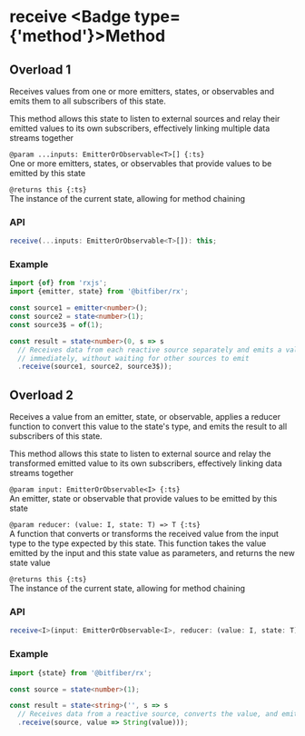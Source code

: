 
# receive <Badge type={'method'}>Method</Badge>

## Overload 1

Receives values from one or more emitters, states, or observables
and emits them to all subscribers of this state.

This method allows this state to listen to external sources and relay their
emitted values to its own subscribers, effectively linking multiple data streams together

`@param ...inputs: EmitterOrObservable<T>[] {:ts}`  
One or more emitters, states, or observables that provide values to be emitted by this state

`@returns this {:ts}`  
The instance of the current state, allowing for method chaining

### API

```ts copy
receive(...inputs: EmitterOrObservable<T>[]): this;
```

### Example

```ts copy
import {of} from 'rxjs';
import {emitter, state} from '@bitfiber/rx';

const source1 = emitter<number>();
const source2 = state<number>(1);
const source3$ = of(1);

const result = state<number>(0, s => s
  // Receives data from each reactive source separately and emits a value to its subscribers
  // immediately, without waiting for other sources to emit
  .receive(source1, source2, source3$));
```
## Overload 2

Receives a value from an emitter, state, or observable, applies a reducer function to convert
this value to the state's type, and emits the result to all subscribers of this state.

This method allows this state to listen to external source and relay the transformed
emitted value to its own subscribers, effectively linking data streams together

`@param input: EmitterOrObservable<I> {:ts}`  
An emitter, state or observable that provide values to be emitted by this state

`@param reducer: (value: I, state: T) => T {:ts}`  
A function that converts or transforms the received value from the input type to the type expected
by this state. This function takes the value emitted by the input and this state value as
parameters, and returns the new state value

`@returns this {:ts}`  
The instance of the current state, allowing for method chaining

### API

```ts copy
receive<I>(input: EmitterOrObservable<I>, reducer: (value: I, state: T) => T): this;
```

### Example

```ts copy
import {state} from '@bitfiber/rx';

const source = state<number>(1);

const result = state<string>('', s => s
  // Receives data from a reactive source, converts the value, and emits the result to its subscribers
  .receive(source, value => String(value)));
```
